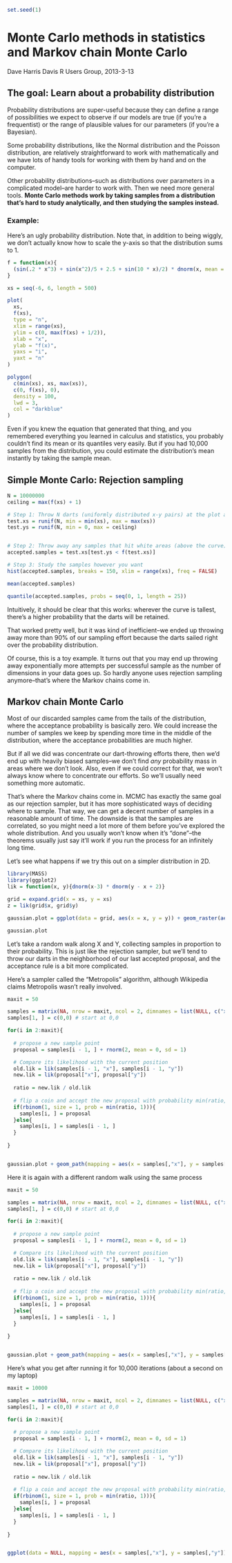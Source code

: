```r
set.seed(1)
```

# Monte Carlo methods in statistics and Markov chain Monte Carlo

Dave Harris
Davis R Users Group, 2013-3-13

## The goal: Learn about a probability distribution

Probability distributions are super-useful because they can define a range of possibilities we expect to observe if our models are true (if you're a frequentist) or the range of plausible values for our parameters (if you're a Bayesian).

Some probability distributions, like the Normal distribution and the Poisson distribution, are relatively straightforward to work with mathematically and we have lots of handy tools for working with them by hand and on the computer.

Other probability distributions--such as distributions over parameters in a complicated model--are harder to work with.  Then we need more general tools. **Monte Carlo methods work by taking samples from a distribution that's hard to study analytically, and then studying the samples instead.**


### Example:

Here's an ugly probability distribution.  Note that, in addition to being wiggly, we don't actually know how to scale the y-axis so that the distribution sums to 1.
  
```r
f = function(x){
  (sin(.2 * x^3) + sin(x^2)/5 + 2.5 + sin(10 * x)/2) * dnorm(x, mean = 1)
}

xs = seq(-6, 6, length = 500)

plot(
  xs, 
  f(xs), 
  type = "n",
  xlim = range(xs),
  ylim = c(0, max(f(xs) + 1/2)),
  xlab = "x",
  ylab = "f(x)",
  yaxs = "i",
  yaxt = "n"
)

polygon(
  c(min(xs), xs, max(xs)), 
  c(0, f(xs), 0), 
  density = 100, 
  lwd = 3, 
  col = "darkblue"
)

```

Even if you knew the equation that generated that thing, and you remembered everything you learned in calculus and statistics, you probably couldn't find its mean or its quantiles very easily.  But if you had 10,000 samples from the distribution, you could estimate the distribution's mean instantly by taking the sample mean.  

## Simple Monte Carlo: Rejection sampling


```r
N = 10000000
ceiling = max(f(xs) + 1)

# Step 1: Throw N darts (uniformly distributed x-y pairs) at the plot above.
test.xs = runif(N, min = min(xs), max = max(xs))
test.ys = runif(N, min = 0, max = ceiling)


# Step 2: Throw away any samples that hit white areas (above the curve)
accepted.samples = test.xs[test.ys < f(test.xs)]

# Step 3: Study the samples however you want
hist(accepted.samples, breaks = 150, xlim = range(xs), freq = FALSE)

mean(accepted.samples)

quantile(accepted.samples, probs = seq(0, 1, length = 25))

```

Intuitively, it should be clear that this works: wherever the curve is tallest, there's a higher probability that the darts will be retained.

That worked pretty well, but it was kind of inefficient--we ended up throwing away more than 90% of our sampling effort because the darts sailed right over the probability distribution.

Of course, this is a toy example.  It turns out that you may end up throwing away exponentially more attempts per successful sample as the number of dimensions in your data goes up.  So hardly anyone uses rejection sampling anymore--that's where the Markov chains come in.

## Markov chain Monte Carlo

Most of our discarded samples came from the tails of the distribution, where the acceptance probability is basically zero.  We could increase the number of samples we keep by spending more time in the middle of the distribution, where the acceptance probabilities are much higher.

But if all we did was concentrate our dart-throwing efforts there, then we'd end up with heavily biased samples--we don't find *any* probability mass in areas where we don't look.  Also, even if we could correct for that, we won't always know where to concentrate our efforts.  So we'll usually need something more automatic.

That's where the Markov chains come in.  MCMC has exactly the same goal as our rejection sampler, but it has more sophisticated ways of deciding where to sample.  That way, we can get a decent number of samples in a reasonable amount of time.  The downside is that the samples are correlated, so you might need a lot more of them before you've explored the whole distribution.  And you usually won't know when it's "done"--the theorems usually just say it'll work if you run the process for an infinitely long time.

Let's see what happens if we try this out on a simpler distribution in 2D.

```r
library(MASS)
library(ggplot2)
lik = function(x, y){dnorm(x-3) * dnorm(y - x + 2)}

grid = expand.grid(x = xs, y = xs)
z = lik(grid$x, grid$y)

gaussian.plot = ggplot(data = grid, aes(x = x, y = y)) + geom_raster(aes(fill = z)) + scale_fill_gradient2() + coord_equal()

gaussian.plot
```

Let's take a random walk along X and Y, collecting samples in proportion to their probability.  This is just like the rejection sampler, but we'll tend to throw our darts in the neighborhood of our last accepted proposal, and the acceptance rule is a bit more complicated.

Here's a sampler called the "Metropolis" algorithm, although Wikipedia claims Metropolis wasn't really involved.

```r
maxit = 50

samples = matrix(NA, nrow = maxit, ncol = 2, dimnames = list(NULL, c("x", "y")))
samples[1, ] = c(0,0) # start at 0,0

for(i in 2:maxit){
  
  # propose a new sample point
  proposal = samples[i - 1, ] + rnorm(2, mean = 0, sd = 1)

  # Compare its likelihood with the current position
  old.lik = lik(samples[i - 1, "x"], samples[i - 1, "y"])
  new.lik = lik(proposal["x"], proposal["y"])
  
  ratio = new.lik / old.lik
  
  # flip a coin and accept the new proposal with probability min(ratio, 1)
  if(rbinom(1, size = 1, prob = min(ratio, 1))){
    samples[i, ] = proposal
  }else{
    samples[i, ] = samples[i - 1, ]
  }
    
}


gaussian.plot + geom_path(mapping = aes(x = samples[,"x"], y = samples[,"y"]), color = "orange") + geom_point(mapping = aes(x = samples[,"x"], y = samples[,"y"]))
```

Here it is again with a different random walk using the same process

```r
maxit = 50

samples = matrix(NA, nrow = maxit, ncol = 2, dimnames = list(NULL, c("x", "y")))
samples[1, ] = c(0,0) # start at 0,0

for(i in 2:maxit){
  
  # propose a new sample point
  proposal = samples[i - 1, ] + rnorm(2, mean = 0, sd = 1)

  # Compare its likelihood with the current position
  old.lik = lik(samples[i - 1, "x"], samples[i - 1, "y"])
  new.lik = lik(proposal["x"], proposal["y"])
  
  ratio = new.lik / old.lik
  
  # flip a coin and accept the new proposal with probability min(ratio, 1)
  if(rbinom(1, size = 1, prob = min(ratio, 1))){
    samples[i, ] = proposal
  }else{
    samples[i, ] = samples[i - 1, ]
  }
    
}


gaussian.plot + geom_path(mapping = aes(x = samples[,"x"], y = samples[,"y"]), color = "orange") + geom_point(mapping = aes(x = samples[,"x"], y = samples[,"y"]))
```

Here's what you get after running it for 10,000 iterations (about a second on my laptop)

```r
maxit = 10000

samples = matrix(NA, nrow = maxit, ncol = 2, dimnames = list(NULL, c("x", "y")))
samples[1, ] = c(0,0) # start at 0,0

for(i in 2:maxit){
  
  # propose a new sample point
  proposal = samples[i - 1, ] + rnorm(2, mean = 0, sd = 1)

  # Compare its likelihood with the current position
  old.lik = lik(samples[i - 1, "x"], samples[i - 1, "y"])
  new.lik = lik(proposal["x"], proposal["y"])
  
  ratio = new.lik / old.lik
  
  # flip a coin and accept the new proposal with probability min(ratio, 1)
  if(rbinom(1, size = 1, prob = min(ratio, 1))){
    samples[i, ] = proposal
  }else{
    samples[i, ] = samples[i - 1, ]
  }
    
}


ggplot(data = NULL, mapping = aes(x = samples[,"x"], y = samples[,"y"])) + stat_density2d(geom = "tile", aes(fill = ..density..), contour = FALSE) + scale_fill_gradient2()
```
